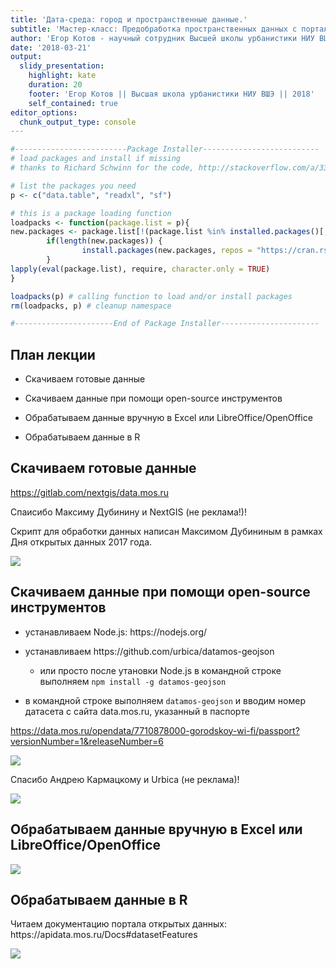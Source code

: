 ---
title: 'Дата-среда: город и пространственные данные.'
subtitle: 'Мастер-класс: Предобработка пространственных данных с портала data.mos.ru на примере Адресного Реестра'
author: 'Егор Котов - научный сотрудник Высшей школы урбанистики НИУ ВШЭ'
date: '2018-03-21'
output:
  slidy_presentation: 
    highlight: kate
    duration: 20
    footer: 'Егор Котов || Высшая школа урбанистики НИУ ВШЭ || 2018'
    self_contained: true
editor_options: 
  chunk_output_type: console
---


```{r setup, include=FALSE}
#-------------------------Package Installer--------------------------
# load packages and install if missing
# thanks to Richard Schwinn for the code, http://stackoverflow.com/a/33876492

# list the packages you need
p <- c("data.table", "readxl", "sf")

# this is a package loading function
loadpacks <- function(package.list = p){
new.packages <- package.list[!(package.list %in% installed.packages()[,"Package"])]
        if(length(new.packages)) {
                install.packages(new.packages, repos = "https://cran.rstudio.com")
        }
lapply(eval(package.list), require, character.only = TRUE)
}

loadpacks(p) # calling function to load and/or install packages
rm(loadpacks, p) # cleanup namespace

#----------------------End of Package Installer----------------------
```



## План лекции

- Скачиваем готовые данные

- Скачиваем данные при помощи open-source инструментов

- Обрабатываем данные вручную в Excel или LibreOffice/OpenOffice

- Обрабатываем данные в R


## Скачиваем готовые данные

[https://gitlab.com/nextgis/data.mos.ru](https://gitlab.com/nextgis/data.mos.ru)

Спаисибо Максиму Дубинину и NextGIS (не реклама!)!

Скрипт для обработки данных написан Максимом Дубининым в рамках Дня открытых данных 2017 года.

![](images/nextgis_logo.svg)

## Скачиваем данные при помощи open-source инструментов

- устанавливаем Node.js: https://nodejs.org/

- устанавливаем https://github.com/urbica/datamos-geojson

    - или просто после утановки Node.js в командной строке выполняем `npm install -g datamos-geojson`
    
- в командной строке выполняем `datamos-geojson` и вводим номер датасета с сайта data.mos.ru, указанный в паспорте

[https://data.mos.ru/opendata/7710878000-gorodskoy-wi-fi/passport?versionNumber=1&releaseNumber=6](https://data.mos.ru/opendata/7710878000-gorodskoy-wi-fi/passport?versionNumber=1&releaseNumber=6)

![](images/data_passport.png)


Спасибо Андрею Кармацкому и Urbica (не реклама)!

![](images/urbica_logo.svg)


## Обрабатываем данные вручную в Excel или LibreOffice/OpenOffice

![](images/xlsx_coords.png)

## Обрабатываем данные в R

Читаем документацию портала открытых данных: https://apidata.mos.ru/Docs#datasetFeatures

![](images/Rlogo.svg)



